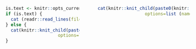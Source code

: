 <div style="float: left; width: 40%; text-align: left;">

```r
is.text <- knitr::opts_current$get(name='content.type')
if (is.text) {
  cat (readr::read_lines(file = paste0(knitr::opts_current$get(name='wd'), '/', knitr::opts_current$get(name='left_content_path'))), sep = '\n')
} else {
  cat(knitr::knit_child(paste0(knitr::opts_current$get(name='wd'), '/', knitr::opts_current$get (name='left_content_path')),
                    options=list (name=knitr::opts_current$get (name='img_content_path'))), sep = '')
}
```

</div>
<div style="float: right; width: 50%; text-align: right;">

```r
cat(knitr::knit_child(paste0(knitr::opts_current$get(name='wd'), '/', knitr::opts_current$get (name='right_content_path')),
                  options=list (name=knitr::opts_current$get (name='img_content_path'))), sep = '')
```

</div>
